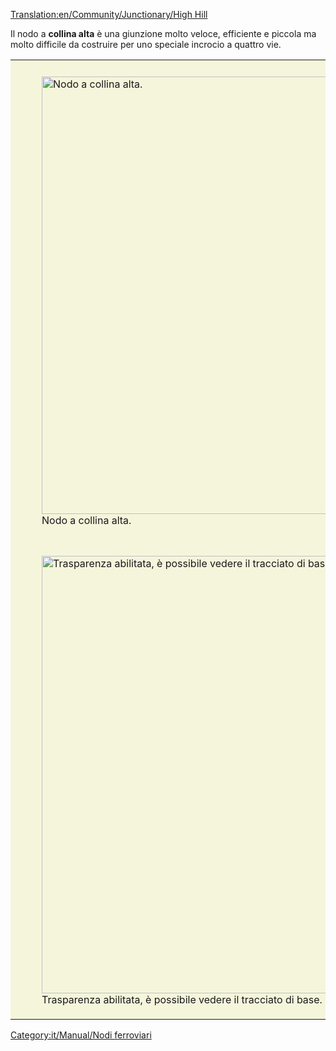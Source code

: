 [[Translation:en/Community/Junctionary/High Hill]]

{{it/Community/Junctionary/Nodi ferroviari}}

Il nodo a '''collina alta''' è una giunzione molto veloce, efficiente e piccola ma molto difficile da costruire per uno speciale incrocio a quattro vie.

{{it/Community/Junctionary/Requisiti nodo|Costoso|3|1|1|1|1|0|1|1|0|0|1||I treni guasti bloccano solo la propria linea.|
* Gestisce un numero molto grande di treni alla volta.
* Usa indicazioni speciali
* Piccola area necessaria per realizzarlo (10x12)
* quattro livelli (sei tunnel in tre livelli e due ponti al livello superiore).
* Nessuno o alcune curve strette (vedere versione migliorata per l'alta velocità).
* Nessuno stallo o intralcio tra i treni è possibile.
* Nessuna unione o divisione delle linee nel nodo.
* Possibilità di gestire linee singole e doppie linee. Questo è il motivo per cui non vengono utilizzate unioni o divisioni. Fallo secondo i tuoi desideri.
}}

{|style="border: 0px; margin: 5px auto 25px auto; Border-collapse: separate;" cellspacing="10"
|style="padding: 10px 10px 5px; 10px; background-color: #F5F5DC;"|[[File:en/Community/Junctionary/HighHill.png|center|thumb|700px|Nodo a collina alta.]]
|-
|style="padding: 10px 10px 5px; 10px; background-color: #F5F5DC;"|[[File:en/Community/Junctionary/HighHillX.png|center|thumb|700px|Trasparenza abilitata, è possibile vedere il tracciato di base.]]
|}

[[Category:it/Manual/Nodi ferroviari]]